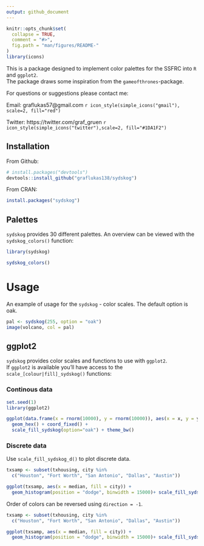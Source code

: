 ```yaml
---
output: github_document
---
```


<!-- README.md is generated from README.Rmd. Please edit that file -->

```r
knitr::opts_chunk$set(
  collapse = TRUE,
  comment = "#>",
  fig.path = "man/figures/README-"
)
library(icons)
```


<!-- badges: start -->

<!-- badges: end -->

This is a package designed to implement color palettes for the SSFRC into `R` and `ggplot2`.  
The package draws some inspiration from the `gameofthrones`-package.  

For questions or suggestions please contact me:

Email: graflukas57@gmail.com `r icon_style(simple_icons("gmail"), scale=2, fill="red")`

Twitter: https://twitter.com/graf_gruen `r icon_style(simple_icons("twitter"),scale=2, fill="#1DA1F2")`

## Installation

From Github:
```r
# install.packages("devtools")
devtools::install_github("graflukas138/sydskog")
```

From CRAN:
```r
install.packages("sydskog")
```

## Palettes
`sydskog` provides 30 different palettes. An overview can be viewed with the `sydskog_colors()`
function:

```r
library(sydskog)

sydskog_colors()
```

# Usage

An example of usage for the `sydskog` - color scales.
The default option is oak.

```r
pal <- sydskog(255, option = "oak")
image(volcano, col = pal)
```


## ggplot2
`sydskog` provides color scales and functions to use with `ggplot2`.  
If `ggplot2` is available you'll have access to the `scale_[colour|fill]_sydskog()` functions:

### Continous data

```r
set.seed(1)
library(ggplot2)
```

```r
ggplot(data.frame(x = rnorm(10000), y = rnorm(10000)), aes(x = x, y = y)) +
  geom_hex() + coord_fixed() +
  scale_fill_sydskog(option="oak") + theme_bw()
```


### Discrete data

Use `scale_fill_sydskog_d()` to plot discrete data.

```r
txsamp <- subset(txhousing, city %in%
  c("Houston", "Fort Worth", "San Antonio", "Dallas", "Austin"))

ggplot(txsamp, aes(x = median, fill = city)) +
  geom_histogram(position = "dodge", binwidth = 15000)+ scale_fill_sydskog_d(option = "oak")+ theme_bw()
```

Order of colors can be reversed using `direction = -1`.

```r
txsamp <- subset(txhousing, city %in%
  c("Houston", "Fort Worth", "San Antonio", "Dallas", "Austin"))

ggplot(txsamp, aes(x = median, fill = city)) +
  geom_histogram(position = "dodge", binwidth = 15000)+ scale_fill_sydskog_d(option = "oak", direction = -1) + theme_bw()
```

